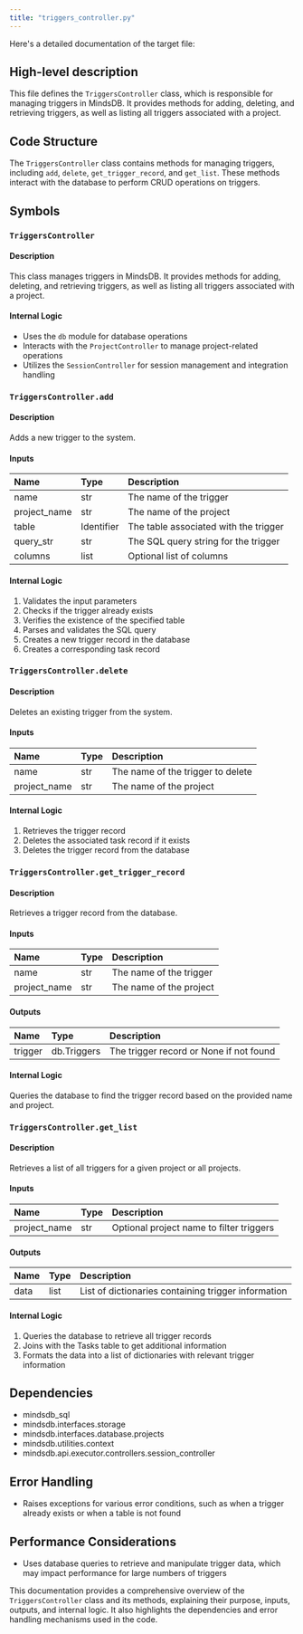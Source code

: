 ```yaml
---
title: "triggers_controller.py"
---
```


Here's a detailed documentation of the target file:

## High-level description
This file defines the `TriggersController` class, which is responsible for managing triggers in MindsDB. It provides methods for adding, deleting, and retrieving triggers, as well as listing all triggers associated with a project.

## Code Structure
The `TriggersController` class contains methods for managing triggers, including `add`, `delete`, `get_trigger_record`, and `get_list`. These methods interact with the database to perform CRUD operations on triggers.

## Symbols

### `TriggersController`
#### Description
This class manages triggers in MindsDB. It provides methods for adding, deleting, and retrieving triggers, as well as listing all triggers associated with a project.

#### Internal Logic
- Uses the `db` module for database operations
- Interacts with the `ProjectController` to manage project-related operations
- Utilizes the `SessionController` for session management and integration handling

### `TriggersController.add`
#### Description
Adds a new trigger to the system.

#### Inputs
| Name | Type | Description |
|:-----|:-----|:------------|
| name | str | The name of the trigger |
| project_name | str | The name of the project |
| table | Identifier | The table associated with the trigger |
| query_str | str | The SQL query string for the trigger |
| columns | list | Optional list of columns |

#### Internal Logic
1. Validates the input parameters
2. Checks if the trigger already exists
3. Verifies the existence of the specified table
4. Parses and validates the SQL query
5. Creates a new trigger record in the database
6. Creates a corresponding task record

### `TriggersController.delete`
#### Description
Deletes an existing trigger from the system.

#### Inputs
| Name | Type | Description |
|:-----|:-----|:------------|
| name | str | The name of the trigger to delete |
| project_name | str | The name of the project |

#### Internal Logic
1. Retrieves the trigger record
2. Deletes the associated task record if it exists
3. Deletes the trigger record from the database

### `TriggersController.get_trigger_record`
#### Description
Retrieves a trigger record from the database.

#### Inputs
| Name | Type | Description |
|:-----|:-----|:------------|
| name | str | The name of the trigger |
| project_name | str | The name of the project |

#### Outputs
| Name | Type | Description |
|:-----|:-----|:------------|
| trigger | db.Triggers | The trigger record or None if not found |

#### Internal Logic
Queries the database to find the trigger record based on the provided name and project.

### `TriggersController.get_list`
#### Description
Retrieves a list of all triggers for a given project or all projects.

#### Inputs
| Name | Type | Description |
|:-----|:-----|:------------|
| project_name | str | Optional project name to filter triggers |

#### Outputs
| Name | Type | Description |
|:-----|:-----|:------------|
| data | list | List of dictionaries containing trigger information |

#### Internal Logic
1. Queries the database to retrieve all trigger records
2. Joins with the Tasks table to get additional information
3. Formats the data into a list of dictionaries with relevant trigger information

## Dependencies
- mindsdb_sql
- mindsdb.interfaces.storage
- mindsdb.interfaces.database.projects
- mindsdb.utilities.context
- mindsdb.api.executor.controllers.session_controller

## Error Handling
- Raises exceptions for various error conditions, such as when a trigger already exists or when a table is not found

## Performance Considerations
- Uses database queries to retrieve and manipulate trigger data, which may impact performance for large numbers of triggers

This documentation provides a comprehensive overview of the `TriggersController` class and its methods, explaining their purpose, inputs, outputs, and internal logic. It also highlights the dependencies and error handling mechanisms used in the code.